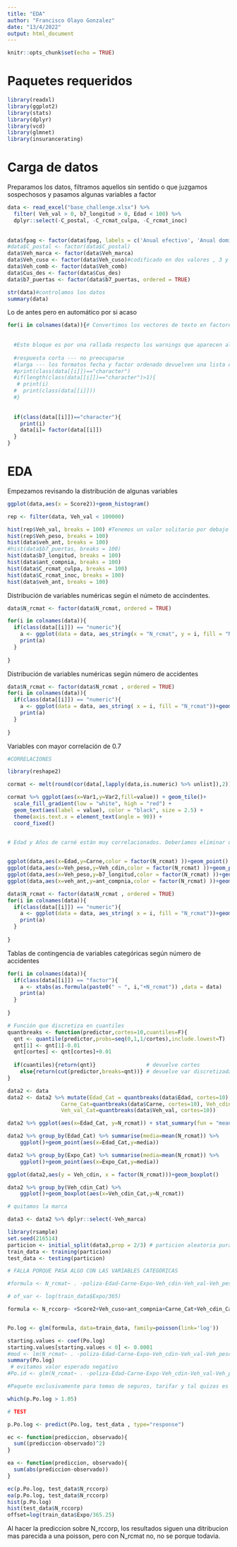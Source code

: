 ```yaml
---
title: "EDA"
author: "Francisco Olayo Gonzalez"
date: "13/4/2022"
output: html_document
---
```


```r
knitr::opts_chunk$set(echo = TRUE)
```


# Paquetes requeridos

```r
library(readxl)
library(ggplot2)
library(stats)
library(dplyr)
library(vcd)
library(glmnet)
library(insurancerating)
```

# Carga de datos

Preparamos los datos, filtramos aquellos sin sentido o que juzgamos sospechosos y pasamos algunas variables a factor

```r

data <- read_excel("base_challenge.xlsx") %>% 
  filter( Veh_val > 0, b7_longitud > 0, Edad < 100) %>% 
  dplyr::select(-C_postal, -C_rcmat_culpa, -C_rcmat_inoc)
  
  
data$fpag <- factor(data$fpag, labels = c('Anual efectivo', 'Anual domiciliado',"semestral esfectivo", "semestral 1ºp efectivo", "semestral domiciliado"))
#data$C_postal <- factor(data$C_postal)
data$Veh_marca <- factor(data$Veh_marca)
data$Veh_cuso <- factor(data$Veh_cuso)#codificado en dos valores , 3 y 4. Pero no sabemos las etiquetas
data$Veh_comb <- factor(data$Veh_comb)
data$Cus_des <- factor(data$Cus_des)
data$b7_puertas <- factor(data$b7_puertas, ordered = TRUE)
```

```r
str(data)#controlamos los datos
summary(data)
```
Lo de antes pero en automático por si acaso
```r
for(i in colnames(data)){# Convertimos los vectores de texto en factores (Codigo postal, marca del vehiculo,combinacion, tipo de vehiculo, clase de vehiculo,)
  
  
  #Este bloque es por una rallada respecto los warnings que aparecen al ejecutar el código
  
  #respuesta corta --- no preocuparse
  #larga --- los formatos fecha y factor ordenado devuelven una lista de dos elementos en vez de uno, no es relevante
  #print(class(data[[i]])=="character")
  #if(length(class(data[[i]])=="character")>1){
   # print(i)
  #  print(class(data[[i]]))
  #}
  
  
  if(class(data[[i]])=="character"){
    print(i)
    data[i]= factor(data[[i]])
  }
}
```

# EDA

Empezamos revisando la distribución de algunas variables

```r
ggplot(data,aes(x = Score2))+geom_histogram()

rep <- filter(data, Veh_val < 100000)

hist(rep$Veh_val, breaks = 100) #Tenemos un valor solitario por debajo de 0, eliminar
hist(rep$Veh_peso, breaks = 100)
hist(data$veh_ant, breaks = 100)
#hist(data$b7_puertas, breaks = 100)
hist(data$b7_longitud, breaks = 100)
hist(data$ant_compnia, breaks = 100)
hist(data$C_rcmat_culpa, breaks = 100)
hist(data$C_rcmat_inoc, breaks = 100)
hist(data$veh_ant, breaks = 100)
```


Distribución de variables numéricas según el númeto de accindentes.
```r
data$N_rcmat <- factor(data$N_rcmat, ordered = TRUE)

for(i in colnames(data)){
  if(class(data[[i]]) == "numeric"){
    a <- ggplot(data = data, aes_string(x = "N_rcmat", y = i, fill = "N_rcmat"))+geom_boxplot()#+geom_jitter(aes(alpha = 0.1))
    print(a)
  }
  
}
```

Distribución de variables numéricas según número de accidentes
```r

data$N_rcmat <- factor(data$N_rcmat , ordered = TRUE)
for(i in colnames(data)){
  if(class(data[[i]]) == "numeric"){
    a <- ggplot(data = data, aes_string( x = i, fill = "N_rcmat"))+geom_histogram()
    print(a)
  }
  
}
```


Variables con mayor correlación de 0.7
```r

#CORRELACIONES

library(reshape2)

cormat <- melt(round(cor(data[,lapply(data,is.numeric) %>% unlist]),2))

cormat %>% ggplot(aes(x=Var1,y=Var2,fill=value)) + geom_tile()+  
  scale_fill_gradient(low = "white", high = "red") +
  geom_text(aes(label = value), color = "black", size = 2.5) +
  theme(axis.text.x = element_text(angle = 90)) +
  coord_fixed()


# Edad y Años de carné están muy correlacionados. Deberíamos eliminar una de ellas y quedarnos con la otra. A ser posible, nos quedamos con años de carné que es más genérica.
  

ggplot(data,aes(x=Edad,y=Carne,color = factor(N_rcmat) ))+geom_point()
ggplot(data,aes(x=Veh_peso,y=Veh_cdin,color = factor(N_rcmat) ))+geom_point()
ggplot(data,aes(x=Veh_peso,y=b7_longitud,color = factor(N_rcmat) ))+geom_point()
ggplot(data,aes(x=veh_ant,y=ant_compnia,color = factor(N_rcmat) ))+geom_point()
```

```r

data$N_rcmat <- factor(data$N_rcmat , ordered = TRUE)
for(i in colnames(data)){
  if(class(data[[i]]) == "numeric"){
    a <- ggplot(data = data, aes_string( x = i, fill = "N_rcmat"))+geom_histogram()
    print(a)
  }
  
}
```


Tablas de contingencia de variables categóricas según número de accidentes
```r
for(i in colnames(data)){
  if(class(data[[i]]) == "factor"){
    a <- xtabs(as.formula(paste0(" ~ ", i,"+N_rcmat")) ,data = data)
    print(a)
  }
  
}
```

```r
# Función que discretiza en cuantiles
quantbreaks <- function(predictor,cortes=10,cuantiles=F){
  qnt <- quantile(predictor,probs=seq(0,1,1/cortes),include.lowest=T)
  qnt[1] <- qnt[1]-0.01
  qnt[cortes] <- qnt[cortes]+0.01 
  
  if(cuantiles){return(qnt)}                # devuelve cortes 
    else{return(cut(predictor,breaks=qnt))} # devuelve var discretizada
}
```


```r
data2 <- data 
data2 <- data2 %>% mutate(Edad_Cat = quantbreaks(data$Edad, cortes=10), Expo_Cat =quantbreaks(data$Expo, cortes=10), 
                 Carne_Cat=quantbreaks(data$Carne, cortes=10), Veh_cdin_Cat = quantbreaks(data$Veh_cdin, cortes=5), 
                 Veh_val_Cat=quantbreaks(data$Veh_val, cortes=10))

```

```r
data2 %>% ggplot(aes(x=Edad_Cat, y=N_rcmat)) + stat_summary(fun = "mean", geom = "point")
```

```r
data2 %>% group_by(Edad_Cat) %>% summarise(media=mean(N_rcmat)) %>% 
    ggplot()+geom_point(aes(x=Edad_Cat,y=media))
```

```r
data2 %>% group_by(Expo_Cat) %>% summarise(media=mean(N_rcmat)) %>% 
    ggplot()+geom_point(aes(x=Expo_Cat,y=media))
```




```r
ggplot(data2,aes(y = Veh_cdin, x = factor(N_rcmat)))+geom_boxplot()
```

```r
data2 %>% group_by(Veh_cdin_Cat) %>% 
    ggplot()+geom_boxplot(aes(x=Veh_cdin_Cat,y=N_rcmat))
```




```r
# quitamos la marca

data3 <- data2 %>% dplyr::select(-Veh_marca)
```

```r
library(rsample)
set.seed(216514)
particion <- initial_split(data3,prop = 2/3) # particion aleatoria pura 
train_data <- training(particion)
test_data <- testing(particion)
```





```r
# FALLA PORQUE PASA ALGO CON LAS VARIABLES CATEGÓRICAS

#formula <- N_rcmat~ . -poliza-Edad-Carne-Expo-Veh_cdin-Veh_val-Veh_peso-N_rcmat-N_rccorp-fini-fvto-N_culpa-N_inoc-C_rcmat_agregado-C_rccorp-fpag-Tipo_veh-Cus_des-Veh_val_Cat-Edad_Cat-b7_puertas

# of_var <- log(train_data$Expo/365)

formula <- N_rccorp~ +Score2+Veh_cuso+ant_compnia+Carne_Cat+Veh_cdin_Cat+Expo_Cat


Po.log <- glm(formula, data=train_data, family=poisson(link='log'))

starting.values <- coef(Po.log)
starting.values[starting.values < 0] <- 0.0001
#mod <- lm(N_rcmat~ . -poliza-Edad-Carne-Expo-Veh_cdin-Veh_val-Veh_peso-N_rcmat-N_rccorp-fini-fvto-N_culpa-N_inoc-C_rcmat_agregado-C_rccorp-fpag,data=data2) 
summary(Po.log)
 # evitamos valor esperado negativo
#Po.id <- glm(N_rcmat~ . -poliza-Edad-Carne-Expo-Veh_cdin-Veh_val-Veh_peso-N_rcmat-N_rccorp-fini-fvto-N_culpa-N_inoc-C_rcmat_agregado-C_rccorp-fpag ,data=train_data,start=starting.values,family=poisson(link="identity")) 
```

```r

#Paquete exclusivamente para temas de seguros, tarifar y tal quizas es util https://github.com/MHaringa/insurancerating

which(p.Po.log > 1.05)

```


```r
# TEST 

p.Po.log <- predict(Po.log, test_data , type="response")

ec <- function(prediccion, observado){
  sum((prediccion-observado)^2)
}

ea <- function(prediccion, observado){
  sum(abs(prediccion-observado))
}

ec(p.Po.log, test_data$N_rccorp)
ea(p.Po.log, test_data$N_rccorp)
hist(p.Po.log)
hist(test_data$N_rccorp)
offset=log(train_data$Expo/365.25)
```
Al hacer la prediccion sobre N_rccorp, los resultados siguen una ditribucion mas parecida a una poisson, pero con N_rcmat no, no se porque todavia.


